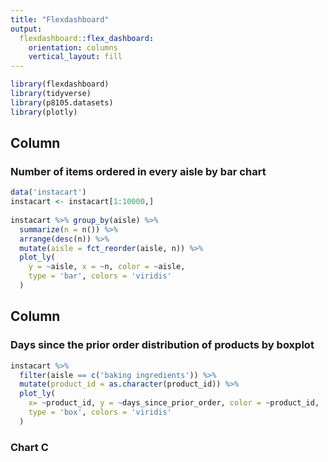 ```yaml
---
title: "Flexdashboard"
output: 
  flexdashboard::flex_dashboard:
    orientation: columns
    vertical_layout: fill
---
```


```r
library(flexdashboard)
library(tidyverse)
library(p8105.datasets)
library(plotly)

```

Column {data-width=650}
-----------------------------------------------------------------------

### Number of items ordered in every aisle by bar chart

```r
data('instacart')
instacart <- instacart[1:10000,]
  
instacart %>% group_by(aisle) %>% 
  summarize(n = n()) %>% 
  arrange(desc(n)) %>% 
  mutate(aisle = fct_reorder(aisle, n)) %>%
  plot_ly(
    y = ~aisle, x = ~n, color = ~aisle,
    type = 'bar', colors = 'viridis'
  )

```

Column {data-width=350}
-----------------------------------------------------------------------

### Days since the prior order distribution of products by boxplot

```r
instacart %>% 
  filter(aisle == c('baking ingredients')) %>% 
  mutate(product_id = as.character(product_id)) %>% 
  plot_ly(
    x= ~product_id, y = ~days_since_prior_order, color = ~product_id,
    type = 'box', colors = 'viridis'
  )

```

### Chart C

```r

```

